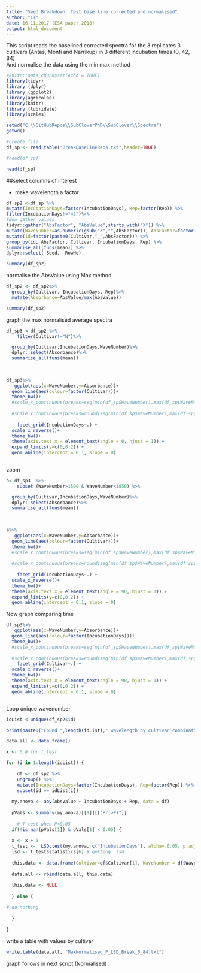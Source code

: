 ```yaml
---
title: "Seed Breakdown  Test base line corrected and normalised"
author: "CT"
date: 16.11.2017 (ESA paper 2018)
output: html_document
---
```

This script reads the baselined corrected spectra for the 3 replicates 3 cultivars (Antas, Monti and Narrikup) in 3 different incubation times (0, 42, 84)  
And normalise the data using the min max method 

```r
#knitr::opts_chunk$set(echo = TRUE)
library(tidyr)
library (dplyr)
library (ggplot2)
library(agricolae)
library(knitr)
library (lubridate)
library(scales)

```



```r
setwd("C:\\GitHubRepos\\SubCloverPhD\\SubClover\\Spectra")
getwd()

#create file
df_sp <- read.table("BreakBaseLineReps.txt",header=TRUE)

#head(df_sp)

head(df_sp)
```

##select columns of interest 

- make wavelength a factor 

```r
df_sp2 <-df_sp %>%
mutate(IncubationDays=factor(IncubationDays), Rep=factor(Rep)) %>%
filter(IncubationDays!="42")%>%  
#Now gather values 
tidyr::gather("AbsFactor", "AbsValue",starts_with("X")) %>%
mutate(WaveNumber=as.numeric(gsub("X","",AbsFactor)), AbsFactor=factor(AbsFactor)) %>%
mutate(id=factor(paste0(Cultivar,"_",AbsFactor))) %>%
group_by(id, AbsFactor, Cultivar, IncubationDays, Rep) %>%
summarise_all(funs(mean)) %>%
dplyr::select(-Seed, -RowNo)

summary(df_sp2)
```

normalise the AbsValue using Max method

```r

df_sp2 <- df_sp2%>%
  group_by(Cultivar, IncubationDays, Rep)%>%
  mutate(Absorbance=AbsValue/max(AbsValue))

summary(df_sp2)
```


graph the max normalised average spectra 

```r

df_sp3 <-df_sp2 %>%
    filter(Cultivar!="N")%>%

  group_by(Cultivar,IncubationDays,WaveNumber)%>%
  dplyr::select(Absorbance)%>%
  summarise_all(funs(mean))
  
    

df_sp3%>%
   ggplot(aes(x=WaveNumber,y=Absorbance))+
  geom_line(aes(colour=factor(Cultivar)))+
  theme_bw()+
  #scale_x_continuous(breaks=seq(min(df_sp$WaveNumber),max(df_sp$WaveNumber),by =50))+
  
  #scale_x_continuous(breaks=round(seq(min(df_sp$WaveNumber),max(df_sp$WaveNumber),by =50)))+
  
    facet_grid(IncubationDays~.) +
  scale_x_reverse()+
  theme_bw()+
  theme(axis.text.x = element_text(angle = 0, hjust = 1)) +
  expand_limits(y=c(0,0.2)) +
  geom_abline(intercept = 0.1, slope = 0)
  

```

zoom

```r

a<-df_sp3  %>%
    subset (WaveNumber>1500 & WaveNumber<1850) %>%

  group_by(Cultivar,IncubationDays,WaveNumber)%>%
  dplyr::select(Absorbance)%>%
  summarise_all(funs(mean))
  
    

a%>%
   ggplot(aes(x=WaveNumber,y=Absorbance))+
  geom_line(aes(colour=factor(Cultivar)))+
  theme_bw()+
  #scale_x_continuous(breaks=seq(min(df_sp$WaveNumber),max(df_sp$WaveNumber),by =50))+
  
  #scale_x_continuous(breaks=round(seq(min(df_sp$WaveNumber),max(df_sp$WaveNumber),by =50)))+
  
    facet_grid(IncubationDays~.) +
  scale_x_reverse()+
  theme_bw()+
  theme(axis.text.x = element_text(angle = 90, hjust = 1)) +
  expand_limits(y=c(0,0.2)) +
  geom_abline(intercept = 0.1, slope = 0)


```



Now graph comparing time 

```r

df_sp3%>%
   ggplot(aes(x=WaveNumber,y=Absorbance))+
  geom_line(aes(colour=factor(IncubationDays)))+
  theme_bw()+
  #scale_x_continuous(breaks=seq(min(df_sp$WaveNumber),max(df_sp$WaveNumber),by =50))+
  
  #scale_x_continuous(breaks=round(seq(min(df_sp$WaveNumber),max(df_sp$WaveNumber),by =50)))+
    facet_grid(Cultivar~.) +
  scale_x_reverse()+
  theme_bw()+
  theme(axis.text.x = element_text(angle = 90, hjust = 1)) +
  expand_limits(y=c(0,0.2)) +
  geom_abline(intercept = 0.1, slope = 0)



```







Loop unique wavenumber 

```r

idList <-unique(df_sp2$id) 

print(paste0("Found ",length(idList)," wavelength by cultivar combinations to loop"))

data.all <- data.frame()

x <- 0 # for t test

for (i in 1:length(idList)) {
  
    df <- df_sp2 %>%
    ungroup() %>%
    mutate(IncubationDays=factor(IncubationDays), Rep=factor(Rep)) %>%
    subset(id == idList[i])
  
  my.anova <- aov(AbsValue ~ IncubationDays + Rep, data = df)
   
  pVals <- summary(my.anova)[[1]][["Pr(>F)"]]
 
    # T test when P<0.05
  if(!is.nan(pVals[1]) & pVals[1] < 0.05) {
  
  x <- x + 1
  t_test <-  LSD.test(my.anova, c("IncubationDays"), alpha= 0.05, p.adj="none")
  lsd <- t_test$statistics[6] # getting  lsd
  
  this.data <- data.frame(Cultivar=df$Cultivar[1], WaveNumber = df$WaveNumber[1], PV = pVals[1], LSD = lsd, Count=x)
  
  data.all <- rbind(data.all, this.data)
  
  this.data <- NULL
  
  } else {
    
# do nothing
   
  }
  
}
```

write a table with values by cultivar 

```r
write.table(data.all, "MaxNormalised_P_LSD_Break_0_84.txt")
```


graph follows in next script (Normalised) . 


